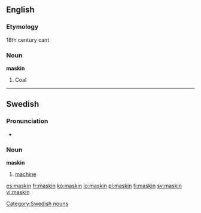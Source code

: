 ==English==

===Etymology===
18th century cant

===Noun===
'''maskin'''

# Coal

----

==Swedish==

===Pronunciation===
* {{audio|Sv-maskin.ogg|audio}}

===Noun===
{{sv-noun-reg-er}}
'''maskin''' {{c}}

# [[machine]]

[[Category:Swedish nouns]]

[[es:maskin]]
[[fr:maskin]]
[[ko:maskin]]
[[io:maskin]]
[[pl:maskin]]
[[fi:maskin]]
[[sv:maskin]]
[[vi:maskin]]